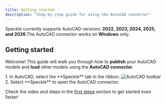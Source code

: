 ```yaml
---
title: Getting started  
description: "Step-by-step guide for using the AutoCAD connector"
---
```


<Info>Speckle currently supports AutoCAD versions: **2022, 2023, 2024, 2025, and 2026**.The AutoCAD connector works on **Windows** only.</Info>

## Getting started

Welcome! This guide will walk you through how to **publish** your AutoCAD models and **load** other models using the **AutoCAD connector**.


<BeforeYouBegin app="AutoCAD" />

<Steps>
  <Step title="Open the AutoCAD connector">
    1. In AutoCAD, select the **Speckle** tab in the ribbon.
    <Frame>
    <img src="/images/connectors/autocad_toolbar.jpg" alt="AutoCAD toolbar" />
    </Frame>
    2. Select **Speckle** to open the AutoCAD connector.
    <DuiLogin connector="AutoCAD" />
  </Step>
  <DuiPublish connector="AutoCAD" />
  <DuiLoad connector="AutoCAD" />

</Steps>

<Tip> Check the video and steps in the [first steps](/get-started/quickstart.mdx) section to get started even faster!</Tip>


<ConnectorConclusion connector="AutoCAD" actions="publish and load" />


<LearnMore />
